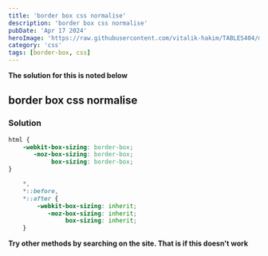 ---
title: 'border box css normalise'
description: 'border box css normalise'
pubDate: 'Apr 17 2024'
heroImage: 'https://raw.githubusercontent.com/vitalik-hakim/TABLES404/main/error_b/CSS.png'
category: 'css'
tags: [border-box, css]
---

**The solution for this is noted below**

## border box css normalise

### Solution

```css
html {
    -webkit-box-sizing: border-box;
       -moz-box-sizing: border-box;
            box-sizing: border-box;
}

    *,
    *::before,
    *::after {
        -webkit-box-sizing: inherit;
           -moz-box-sizing: inherit;
                box-sizing: inherit;
    }
```
**Try other methods by searching on the site. That is if this doesn't work**

